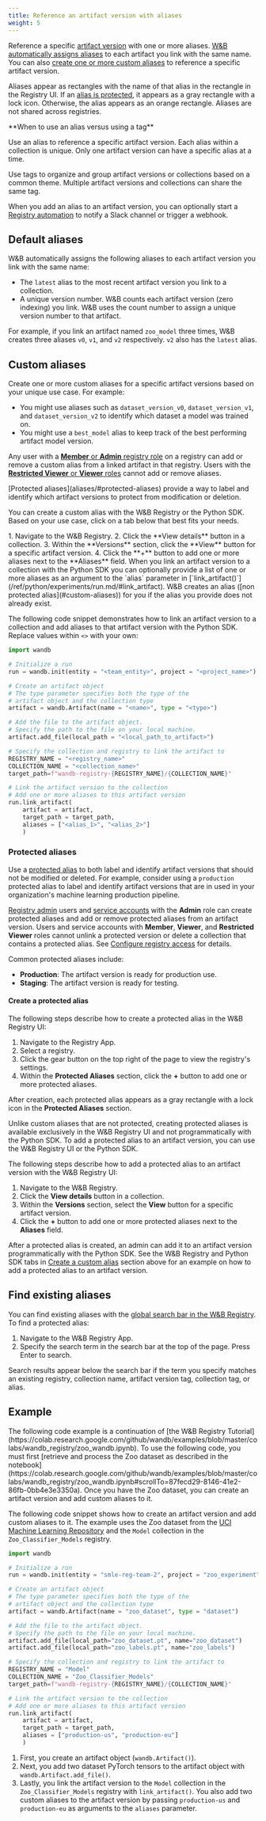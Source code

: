 ```yaml
---
title: Reference an artifact version with aliases
weight: 5
---
```


Reference a specific [artifact version](guides/core/artifacts/create-a-new-artifact-version) with one or more aliases. [W&B automatically assigns aliases](aliases#default-aliases) to each artifact you link with the same name. You can also [create one or more custom aliases](aliases#custom-aliases) to reference a specific artifact version.

Aliases appear as rectangles with the name of that alias in the rectangle in the Registry UI. If an [alias is protected](aliases#protected-aliases), it appears as a gray rectangle with a lock icon. Otherwise, the alias appears as an orange rectangle. Aliases are not shared across registries.

<Note>
**When to use an alias versus using a tag**

Use an alias to reference a specific artifact version. Each alias within a collection is unique. Only one artifact version can have a specific alias at a time.

Use tags to organize and group artifact versions or collections based on a common theme. Multiple artifact versions and collections can share the same tag.
</Note>

When you add an alias to an artifact version, you can optionally start a [Registry automation](/guides/core/automations/automation-events/#registry) to notify a Slack channel or trigger a webhook.

## Default aliases

W&B automatically assigns the following aliases to each artifact version you link with the same name:

* The `latest` alias to the most recent artifact version you link to a collection.
* A unique version number. W&B counts each artifact version (zero indexing) you link. W&B uses the count number to assign a unique version number to that artifact.

For example, if you link an artifact named `zoo_model` three times, W&B creates three aliases `v0`, `v1`, and `v2` respectively. `v2` also has the `latest` alias.

## Custom aliases

Create one or more custom aliases for a specific artifact versions based on your unique use case. For example:

- You might use aliases such as `dataset_version_v0`, `dataset_version_v1`, and `dataset_version_v2` to identify which dataset a model was trained on.
- You might use a `best_model` alias to keep track of the best performing artifact model version.

Any user with a [**Member** or **Admin** registry role](guides/core/registry/configure_registry/#registry-roles) on a registry can add or remove a custom alias from a linked artifact in that registry. Users with the [**Restricted Viewer** or **Viewer** roles](guides/core/registry/configure_registry/#registry-roles) cannot add or remove aliases.

<Note>
[Protected aliases](aliases/#protected-aliases) provide a way to label and identify which artifact versions to protect from modification or deletion.
</Note>


You can create a custom alias with the W&B Registry or the Python SDK. Based on your use case, click on a tab below that best fits your needs.

<Tabs>
<Tab title="W&B Registry">
1. Navigate to the W&B Registry.
2. Click the **View details** button in a collection.
3. Within the **Versions** section, click the **View** button for a specific artifact version.
4. Click the **+** button to add one or more aliases next to the **Aliases** field.
</Tab>
<Tab title="Python SDK">
When you link an artifact version to a collection with the Python SDK you can optionally provide a list of one or more aliases as an argument to the `alias` parameter in [`link_artifact()`](/ref/python/experiments/run.md/#link_artifact). W&B creates an alias ([non protected alias](#custom-aliases)) for you if the alias you provide does not already exist.

The following code snippet demonstrates how to link an artifact version to a collection and add aliases to that artifact version with the Python SDK. Replace values within `<>` with your own:

```python
import wandb

# Initialize a run
run = wandb.init(entity = "<team_entity>", project = "<project_name>")

# Create an artifact object
# The type parameter specifies both the type of the 
# artifact object and the collection type
artifact = wandb.Artifact(name = "<name>", type = "<type>")

# Add the file to the artifact object. 
# Specify the path to the file on your local machine.
artifact.add_file(local_path = "<local_path_to_artifact>")

# Specify the collection and registry to link the artifact to
REGISTRY_NAME = "<registry_name>"
COLLECTION_NAME = "<collection_name>"
target_path=f"wandb-registry-{REGISTRY_NAME}/{COLLECTION_NAME}"

# Link the artifact version to the collection
# Add one or more aliases to this artifact version
run.link_artifact(
    artifact = artifact, 
    target_path = target_path, 
    aliases = ["<alias_1>", "<alias_2>"]
    )
```
</Tab>
</Tabs>

### Protected aliases
Use a [protected alias](aliases/#protected-aliases) to both label and identify artifact versions that should not be modified or deleted. For example, consider using a `production` protected alias to label and identify artifact versions that are in used in your organization's machine learning production pipeline.

[Registry admin](/guides/core/registry/configure_registry/#registry-roles) users and [service accounts](/support/kb-articles/service_account_useful) with the **Admin** role can create protected aliases and add or remove protected aliases from an artifact version. Users and service accounts with **Member**, **Viewer**, and **Restricted Viewer** roles cannot unlink a protected version or delete a collection that contains a protected alias. See [Configure registry access](/guides/core/registry/configure_registry) for details.

Common protected aliases include:

- **Production**: The artifact version is ready for production use.
- **Staging**: The artifact version is ready for testing.

#### Create a protected alias

The following steps describe how to create a protected alias in the W&B Registry UI:

1. Navigate to the Registry App.
2. Select a registry.
3. Click the gear button on the top right of the page to view the registry's settings.
4. Within the **Protected Aliases** section, click the **+** button to add one or more protected aliases.

After creation, each protected alias appears as a gray rectangle with a lock icon in the **Protected Aliases** section.  

<Note>
Unlike custom aliases that are not protected, creating protected aliases is available exclusively in the W&B Registry UI and not programmatically with the Python SDK. To add a protected alias to an artifact version, you can use the W&B Registry UI or the Python SDK.
</Note>

The following steps describe how to add a protected alias to an artifact version with the W&B Registry UI:

1. Navigate to the W&B Registry.
2. Click the **View details** button in a collection.
3. Within the **Versions** section, select the **View** button for a specific artifact version.
4. Click the **+** button to add one or more protected aliases next to the **Aliases** field.

After a protected alias is created, an admin can add it to an artifact version programmatically with the Python SDK. See the W&B Registry and Python SDK tabs in [Create a custom alias](#custom-aliases) section above for an example on how to add a protected alias to an artifact version.

## Find existing aliases
You can find existing aliases with the [global search bar in the W&B Registry](/guides/core/registry/search_registry/#search-for-registry-items). To find a protected alias:

1. Navigate to the W&B Registry App.
2. Specify the search term in the search bar at the top of the page. Press Enter to search.

Search results appear below the search bar if the term you specify matches an existing registry, collection name, artifact version tag, collection tag, or alias.

## Example

<Note>
The following code example is a continuation of [the W&B Registry Tutorial](https://colab.research.google.com/github/wandb/examples/blob/master/colabs/wandb_registry/zoo_wandb.ipynb). To use the following code, you must first [retrieve and process the Zoo dataset as described in the notebook](https://colab.research.google.com/github/wandb/examples/blob/master/colabs/wandb_registry/zoo_wandb.ipynb#scrollTo=87fecd29-8146-41e2-86fb-0bb4e3e3350a). Once you have the Zoo dataset, you can create an artifact version and add custom aliases to it.
</Note>

The following code snippet shows how to create an artifact version and add custom aliases to it. The example uses the Zoo dataset from the [UCI Machine Learning Repository](https://archive.ics.uci.edu/dataset/111/zoo) and the `Model` collection in the `Zoo_Classifier_Models` registry. 

```python
import wandb

# Initialize a run
run = wandb.init(entity = "smle-reg-team-2", project = "zoo_experiment")

# Create an artifact object
# The type parameter specifies both the type of the 
# artifact object and the collection type
artifact = wandb.Artifact(name = "zoo_dataset", type = "dataset")

# Add the file to the artifact object. 
# Specify the path to the file on your local machine.
artifact.add_file(local_path="zoo_dataset.pt", name="zoo_dataset")
artifact.add_file(local_path="zoo_labels.pt", name="zoo_labels")

# Specify the collection and registry to link the artifact to
REGISTRY_NAME = "Model"
COLLECTION_NAME = "Zoo_Classifier_Models"
target_path=f"wandb-registry-{REGISTRY_NAME}/{COLLECTION_NAME}"

# Link the artifact version to the collection
# Add one or more aliases to this artifact version
run.link_artifact(
    artifact = artifact,
    target_path = target_path,
    aliases = ["production-us", "production-eu"]
    )
```

1. First, you create an artifact object (`wandb.Artifact()`).
2. Next, you add two dataset PyTorch tensors to the artifact object with `wandb.Artifact.add_file()`. 
3. Lastly, you link the artifact version to the `Model` collection in the `Zoo_Classifier_Models` registry with `link_artifact()`. You also add two custom aliases to the artifact version by passing  `production-us` and `production-eu` as arguments to the `aliases` parameter.
